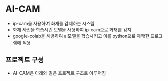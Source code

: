 
# AI-CAM

- ip-cam을 사용하여 화재를 감지하는 시스템
- 화재 사진을 학습시킨 모델을 사용하여 ip-cam으로 화재를 감지
- google-colab을 사용하여 ai모델을 학습시키고 이를 python으로 제작한 프로그램에 적용

## 프로젝트 구성

- AI-CAM은 아래와 같은 프로젝트 구조로 이루어짐

<FileTree>
  <FileTree.Folder name="AI-CAM" defaultOpen>
    <FileTree.File name="pythonPart" />
    <FileTree.File name="AI-MODEL" />
  </FileTree.Folder>
</FileTree>
